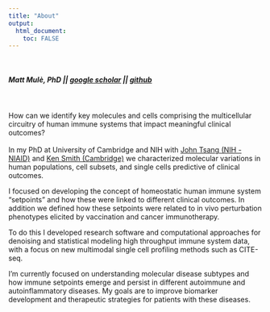 ```yaml
---
title: "About"
output: 
  html_document:
    toc: FALSE
---
```


<br>

##### <strong>  Matt Mulè, PhD || [google scholar](https://scholar.google.com/citations?user=eDbDGyIAAAAJ&hl=en) || [github](https://github.com/MattPM)  </strong> 

<br>

How can we identify key molecules and cells comprising the multicellular circuitry of human immune systems that impact meaningful clinical outcomes?  
<br>
In my PhD at University of Cambridge and NIH with [John Tsang (NIH - NIAID)](https://medicine.yale.edu/profile/john-tsang/?tab=bio) and [Ken Smith (Cambridge)](https://www.wehi.edu.au/researcher/ken-smith/) we characterized molecular variations in human populations, cell subsets, and single cells predictive of clinical outcomes.
<br> 

I focused on developing the concept of homeostatic human immune system "setpoints" and how these were linked to different clinical outcomes. In addition we defined how these setpoints were related to in vivo perturbation phenotypes elicited by vaccination and cancer immunotherapy. 
<br> 

To do this I developed research software and computational approaches for denoising and statistical modeling high throughput immune system data, with a focus on new multimodal single cell profiling methods such as CITE-seq. 
<br> 

I'm currently focused on understanding molecular disease subtypes and how immune setpoints emerge and persist in different autoimmune and autoinflammatory diseases. My goals are to improve biomarker development and therapeutic strategies for patients with these diseases.
